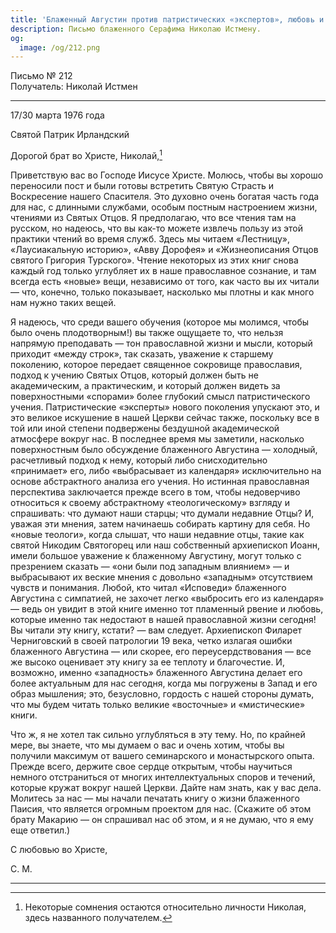 ```yaml
---
title: 'Блаженный Августин против патристических «экспертов», любовь и благочестие'
description: Письмо блаженного Серафима Николаю Истмену.
og:
  image: /og/212.png
---
```


<div style={{textAlign:'right', fontFamily:'monospace'}}>Письмо № 212</div>
<div style={{textAlign:'left', fontFamily:'monospace'}}>Получатель: Николай Истмен</div>

---

17/30 марта 1976 года

Святой Патрик Ирландский

Дорогой брат во Христе, Николай,[^1]

Приветствую вас во Господе Иисусе Христе. Молюсь, чтобы вы хорошо переносили пост и были готовы встретить Святую Страсть и Воскресение нашего Спасителя. Это духовно очень богатая часть года для нас, с длинными службами, особым постным настроением жизни, чтениями из Святых Отцов. Я предполагаю, что все чтения там на русском, но надеюсь, что вы как-то можете извлечь пользу из этой практики чтений во время служб. Здесь мы читаем «Лестницу», «Лаусиакальную историю», «Авву Дорофея» и «Жизнеописания Отцов святого Григория Турского». Чтение некоторых из этих книг снова каждый год только углубляет их в наше православное сознание, и там всегда есть «новые» вещи, независимо от того, как часто вы их читали — что, конечно, только показывает, насколько мы плотны и как много нам нужно таких вещей.

Я надеюсь, что среди вашего обучения (которое мы молимся, чтобы было очень плодотворным!) вы также ощущаете то, что нельзя напрямую преподавать — тон православной жизни и мысли, который приходит «между строк», так сказать, уважение к старшему поколению, которое передает священное сокровище православия, подход к учению Святых Отцов, который должен быть не академическим, а практическим, и который должен видеть за поверхностными «спорами» более глубокий смысл патристического учения. Патристические «эксперты» нового поколения упускают это, и это великое искушение в нашей Церкви сейчас также, поскольку все в той или иной степени подвержены бездушной академической атмосфере вокруг нас. В последнее время мы заметили, насколько поверхностным было обсуждение блаженного Августина — холодный, расчетливый подход к нему, который либо снисходительно «принимает» его, либо «выбрасывает из календаря» исключительно на основе абстрактного анализа его учения. Но истинная православная перспектива заключается прежде всего в том, чтобы недоверчиво относиться к своему абстрактному «теологическому» взгляду и спрашивать: что думают наши старцы; что думали недавние Отцы? И, уважая эти мнения, затем начинаешь собирать картину для себя. Но «новые теологи», когда слышат, что наши недавние отцы, такие как святой Никодим Святогорец или наш собственный архиепископ Иоанн, имели большое уважение к блаженному Августину, могут только с презрением сказать — «они были под западным влиянием» — и выбрасывают их веские мнения с довольно «западным» отсутствием чувств и понимания. Любой, кто читал «Исповеди» блаженного Августина с симпатией, не захочет легко «выбросить его из календаря» — ведь он увидит в этой книге именно тот пламенный рвение и любовь, которые именно так недостают в нашей православной жизни сегодня! Вы читали эту книгу, кстати? — вам следует. Архиепископ Филарет Черниговский в своей патрологии 19 века, четко излагая ошибки блаженного Августина — или скорее, его переусердствования — все же высоко оценивает эту книгу за ее теплоту и благочестие. И, возможно, именно «западность» блаженного Августина делает его более актуальным для нас сегодня, когда мы погружены в Запад и его образ мышления; это, безусловно, гордость с нашей стороны думать, что мы будем читать только великие «восточные» и «мистические» книги.

Что ж, я не хотел так сильно углубляться в эту тему. Но, по крайней мере, вы знаете, что мы думаем о вас и очень хотим, чтобы вы получили максимум от вашего семинарского и монастырского опыта. Прежде всего, держите свое сердце открытым, чтобы научиться немного отстраниться от многих интеллектуальных споров и течений, которые кружат вокруг нашей Церкви. Дайте нам знать, как у вас дела. Молитесь за нас — мы начали печатать книгу о жизни блаженного Паисия, что является огромным проектом для нас. (Скажите об этом брату Макарию — он спрашивал нас об этом, и я не думаю, что я ему еще ответил.)

С любовью во Христе,

С. М.

---

[^1]: Некоторые сомнения остаются относительно личности Николая, здесь названного получателем.